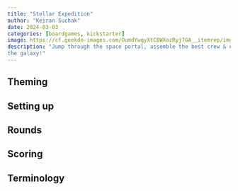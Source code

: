 ```yaml
---
title: "Stellar Expedition"
author: "Keiran Suchak"
date: 2024-03-03
categories: [boardgames, kickstarter]
image: https://cf.geekdo-images.com/OumdYwqyXtCBWXozRyj7GA__itemrep/img/5i_ASdtfrT7gluQhN8mlHwfOXDY=/fit-in/246x300/filters:strip_icc()/pic6422013.jpg
description: "Jump through the space portal, assemble the best crew & explore
the galaxy!"
---
```


## Theming

## Setting up

## Rounds

## Scoring

## Terminology


